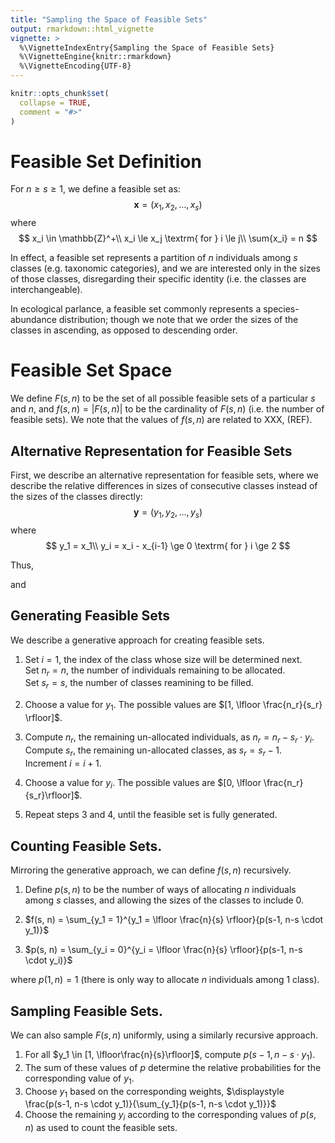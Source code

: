 ```yaml
---
title: "Sampling the Space of Feasible Sets"
output: rmarkdown::html_vignette
vignette: >
  %\VignetteIndexEntry{Sampling the Space of Feasible Sets}
  %\VignetteEngine{knitr::rmarkdown}
  %\VignetteEncoding{UTF-8}
---
```


```r
knitr::opts_chunk$set(
  collapse = TRUE,
  comment = "#>"
)
```

# Feasible Set Definition

For $n \ge s \ge 1$, we define a feasible set as:
$$
\textbf{x} = \left(x_1, x_2, \dots, x_s\right)
$$
where
$$
x_i \in \mathbb{Z}^+\\
x_i \le x_j \textrm{ for } i \le j\\
\sum{x_i} = n
$$

In effect, a feasible set represents a partition of $n$ individuals among $s$ classes (e.g. taxonomic categories), and we are interested only in the sizes of those classes, disregarding their specific identity (i.e. the classes are interchangeable).

In ecological parlance, a feasible set commonly represents a species-abundance distribution; though we note that we order the sizes of the classes in ascending, as opposed to descending order.

# Feasible Set Space

We define $F(s, n)$ to be the set of all possible feasible sets of a particular $s$ and $n$, and $f(s, n) = |F(s, n)|$ to be the cardinality of $F(s, n)$ (i.e. the number of feasible sets). We note that the values of $f(s, n)$ are related to XXX, (REF).

## Alternative Representation for Feasible Sets

First, we describe an alternative representation for feasible sets, where we describe the relative differences in sizes of consecutive classes instead of the sizes of the classes directly:
$$
\mathbf{y} = \left(y_1, y_2, \dots, y_s\right)
$$
where
$$
y_1 = x_1\\
y_i = x_i - x_{i-1} \ge 0 \textrm{ for } i \ge 2
$$

Thus,
\begin{align}
x_1 &= y_1\\
x_2 &= y_1 + y_2\\
x_3 &= y_1 + y_2 + y_3\\
&\vdots\\
x_i &= \sum_{j=1}^{j=i}{y_j}
\end{align}

and 
\begin{align}
n &= x_1 + x_2 + \dots + x_s \\
  &= s \cdot y_1 + (s-1) \cdot y_2 + \dots + 1 \cdot y_s
\end{align}

## Generating Feasible Sets

We describe a generative approach for creating feasible sets.

1. Set $i = 1$, the index of the class whose size will be determined next.<br />
   Set $n_r = n$, the number of individuals remaining to be allocated.<br />
   Set $s_r = s$, the number of classes reamining to be filled.

2. Choose a value for $y_1$. The possible values are $[1, \lfloor \frac{n_r}{s_r} \rfloor]$.

3. Compute $n_r$, the remaining un-allocated individuals, as $n_r = n_r - s_r \cdot y_i$.<br />
Compute $s_r$, the remaining un-allocated classes, as $s_r = s_r - 1$.<br />
Increment $i = i + 1$.

4. Choose a value for $y_i$. The possible values are $[0, \lfloor \frac{n_r}{s_r}\rfloor]$.

6. Repeat steps 3 and 4, until the feasible set is fully generated.

## Counting Feasible Sets.

Mirroring the generative approach, we can define $f(s, n)$ recursively.

1. Define $p(s, n)$ to be the number of ways of allocating $n$ individuals among $s$ classes, and allowing the sizes of the classes to include 0.

2. $f(s, n) = \sum_{y_1 = 1}^{y_1 = \lfloor \frac{n}{s} \rfloor}{p(s-1, n-s \cdot y_1)}$

3. $p(s, n) = \sum_{y_i = 0}^{y_i = \lfloor \frac{n}{s} \rfloor}{p(s-1, n-s \cdot y_i)}$

where $p(1, n) = 1$ (there is only way to allocate $n$ individuals among 1 class).

## Sampling Feasible Sets.

We can also sample $F(s, n)$ uniformly, using a similarly recursive approach.

1. For all $y_1 \in [1, \lfloor\frac{n}{s}\rfloor]$, compute $p(s-1, n-s \cdot y_1)$.
2. The sum of these values of $p$ determine the relative probabilities for the corresponding value of $y_1$.
3. Choose $y_1$ based on the corresponding weights, $\displaystyle \frac{p(s-1, n-s \cdot y_1)}{\sum_{y_1}{p(s-1, n-s \cdot y_1)}}$
4. Choose the remaining $y_i$ according to the corresponding values of $p(s, n)$ as used to count the feasible sets.
